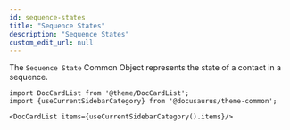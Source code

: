 ```yaml
---
id: sequence-states
title: "Sequence States"
description: "Sequence States"
custom_edit_url: null
---
```




The `Sequence State` Common Object represents the state of a contact in a sequence.



```mdx-code-block
import DocCardList from '@theme/DocCardList';
import {useCurrentSidebarCategory} from '@docusaurus/theme-common';

<DocCardList items={useCurrentSidebarCategory().items}/>
```
      
